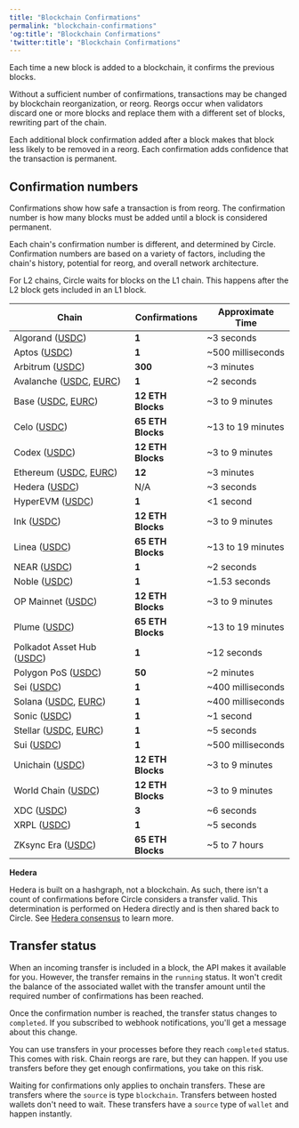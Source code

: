 ```yaml
---
title: "Blockchain Confirmations"
permalink: "blockchain-confirmations"
'og:title': "Blockchain Confirmations"
'twitter:title': "Blockchain Confirmations"
---
```


Each time a new block is added to a blockchain, it confirms the previous blocks.

Without a sufficient number of confirmations, transactions may be changed by
blockchain reorganization, or reorg. Reorgs occur when validators discard one or
more blocks and replace them with a different set of blocks, rewriting part of
the chain.

Each additional block confirmation added after a block makes that block less
likely to be removed in a reorg. Each confirmation adds confidence that the
transaction is permanent.

## Confirmation numbers

Confirmations show how safe a transaction is from reorg. The confirmation number
is how many blocks must be added until a block is considered permanent.

Each chain's confirmation number is different, and determined by Circle.
Confirmation numbers are based on a variety of factors, including the chain's
history, potential for reorg, and overall network architecture.

For L2 chains, Circle waits for blocks on the L1 chain. This happens after the
L2 block gets included in an L1 block.

| Chain | Confirmations | Approximate Time |
| --- | --- | --- |
| Algorand ([USDC](https://explorer.perawallet.app/asset/31566704)) | **1** | ~3 seconds |
| Aptos ([USDC](https://explorer.aptoslabs.com/fungible_asset/0xbae207659db88bea0cbead6da0ed00aac12edcdda169e591cd41c94180b46f3b?network=mainnet)) | **1** | ~500 milliseconds |
| Arbitrum ([USDC](https://arbiscan.io/token/0xaf88d065e77c8cC2239327C5EDb3A432268e5831)) | **300** | ~3 minutes |
| Avalanche ([USDC](https://snowtrace.io/token/0xB97EF9Ef8734C71904D8002F8b6Bc66Dd9c48a6E), [EURC](https://snowtrace.io/token/0xc891eb4cbdeff6e073e859e987815ed1505c2acd)) | **1** | ~2 seconds |
| Base ([USDC](https://basescan.org/token/0x833589fCD6eDb6E08f4c7C32D4f71b54bdA02913), [EURC](https://basescan.org/token/0x60a3e35cc302bfa44cb288bc5a4f316fdb1adb42)) | **12 ETH Blocks** | ~3 to 9 minutes |
| Celo ([USDC](https://celoscan.io/token/0xcebA9300f2b948710d2653dD7B07f33A8B32118C)) | **65 ETH Blocks** | ~13 to 19 minutes |
| Codex ([USDC](https://explorer.codex.xyz/address/0xd996633a415985DBd7D6D12f4A4343E31f5037cf)) | **12 ETH Blocks** | ~3 to 9 minutes |
| Ethereum ([USDC](https://etherscan.io/token/0xa0b86991c6218b36c1d19d4a2e9eb0ce3606eb48), [EURC](https://etherscan.io/token/0x1aBaEA1f7C830bD89Acc67eC4af516284b1bC33c)) | **12** | ~3 minutes |
| Hedera ([USDC](https://app.dragonglass.me/hedera/tokens/0.0.456858)) | N/A | ~3 seconds |
| HyperEVM ([USDC](https://hyperscan.com/token/0xb88339CB7199b77E23DB6E890353E22632Ba630f)) | **1** | &lt;1 second |
| Ink ([USDC](https://explorer.inkonchain.com/address/0x2D270e6886d130D724215A266106e6832161EAEd)) | **12 ETH Blocks** | ~3 to 9 minutes |
| Linea ([USDC](https://lineascan.build/token/0x176211869ca2b568f2a7d4ee941e073a821ee1ff)) | **65 ETH Blocks** | ~13 to 19 minutes |
| NEAR ([USDC](https://nearblocks.io/token/17208628f84f5d6ad33f0da3bbbeb27ffcb398eac501a31bd6ad2011e36133a1)) | **1** | ~2 seconds |
| Noble ([USDC](http://mintscan.io/noble/assets)) | **1** | ~1.53 seconds |
| OP Mainnet ([USDC](https://optimistic.etherscan.io/token/0x0b2c639c533813f4aa9d7837caf62653d097ff85)) | **12 ETH Blocks** | ~3 to 9 minutes |
| Plume ([USDC](https://explorer.plume.org/address/0x222365EF19F7947e5484218551B56bb3965Aa7aF)) | **65 ETH Blocks** | ~13 to 19 minutes |
| Polkadot Asset Hub ([USDC](https://assethub-polkadot.subscan.io/assets/1337)) | **1** | ~12 seconds |
| Polygon PoS ([USDC](https://polygonscan.com/token/0x3c499c542cef5e3811e1192ce70d8cc03d5c3359)) | **50** | ~2 minutes |
| Sei ([USDC](https://seitrace.com/address/0xe15fC38F6D8c56aF07bbCBe3BAf5708A2Bf42392?chain=pacific-1)) | **1** | ~400 milliseconds |
| Solana ([USDC](https://solscan.io/token/EPjFWdd5AufqSSqeM2qN1xzybapC8G4wEGGkZwyTDt1v), [EURC](https://explorer.solana.com/address/HzwqbKZw8HxMN6bF2yFZNrht3c2iXXzpKcFu7uBEDKtr)) | **1** | ~400 milliseconds |
| Sonic ([USDC](https://sonicscan.org/token/0x29219dd400f2bf60e5a23d13be72b486d4038894)) | **1** | ~1 second |
| Stellar ([USDC](https://stellar.expert/explorer/public/asset/USDC-GA5ZSEJYB37JRC5AVCIA5MOP4RHTM335X2KGX3IHOJAPP5RE34K4KZVN), [EURC](https://stellar.expert/explorer/public/asset/EURC-GDHU6WRG4IEQXM5NZ4BMPKOXHW76MZM4Y2IEMFDVXBSDP6SJY4ITNPP2)) | **1** | ~5 seconds |
| Sui ([USDC](https://suiscan.xyz/mainnet/coin/0xdba34672e30cb065b1f93e3ab55318768fd6fef66c15942c9f7cb846e2f900e7::usdc::USDC/txs)) | **1** | ~500 milliseconds |
| Unichain ([USDC](https://uniscan.xyz/token/0x078d782b760474a361dda0af3839290b0ef57ad6)) | **12 ETH Blocks** | ~3 to 9 minutes |
| World Chain ([USDC](https://worldscan.org/address/0x79A02482A880bCe3F13E09da970dC34dB4cD24D1)) | **12 ETH Blocks** | ~3 to 9 minutes |
| XDC ([USDC](https://xdcscan.com/address/0xfA2958CB79b0491CC627c1557F441eF849Ca8eb1)) | **3** | ~6 seconds |
| XRPL ([USDC](https://livenet.xrpl.org/token/5553444300000000000000000000000000000000.rGm7WCVp9gb4jZHWTEtGUr4dd74z2XuWhE)) | **1** | ~5 seconds |
| ZKsync Era ([USDC](https://explorer.zksync.io/address/0x1d17CBcF0D6D143135aE902365D2E5e2A16538D4)) | **65 ETH Blocks** | ~5 to 7 hours |

<Info>

**Hedera**

Hedera is built on a hashgraph, not a blockchain. As such, there isn't a count
of confirmations before Circle considers a transfer valid. This determination
is performed on Hedera directly and is then shared back to Circle. See
[Hedera consensus](https://hedera.com/how-it-works) to learn more.

</Info>

## Transfer status

When an incoming transfer is included in a block, the API makes it available for
you. However, the transfer remains in the `running` status. It won't credit the
balance of the associated wallet with the transfer amount until the required
number of confirmations has been reached.

Once the confirmation number is reached, the transfer status changes to
`completed`. If you subscribed to webhook notifications, you'll get a message
about this change.

You can use transfers in your processes before they reach `completed` status.
This comes with risk. Chain reorgs are rare, but they can happen. If you use
transfers before they get enough confirmations, you take on this risk.

<Card >

Waiting for confirmations only applies to onchain transfers. These are transfers
where the `source` is type `blockchain`. Transfers between hosted wallets don't
need to wait. These transfers have a `source` type of `wallet` and happen
instantly.

</Card>